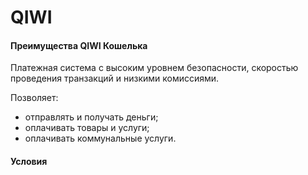 # QIWI

#### Преимущества QIWI Кошелька

Платежная система с высоким уровнем безопасности, скоростью проведения транзакций и низкими комиссиями.

Позволяет:

- отправлять и получать деньги;
- оплачивать товары и услуги;
- оплачивать коммунальные услуги.

#### Условия

